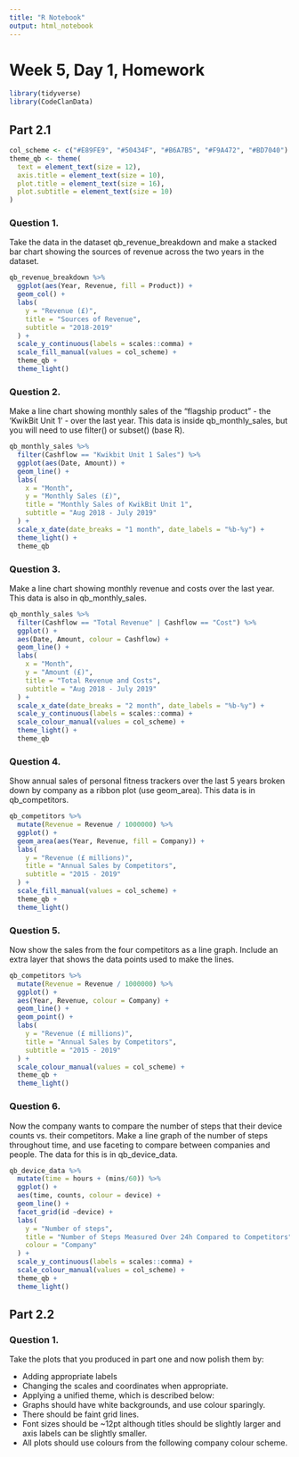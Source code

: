 ```yaml
---
title: "R Notebook"
output: html_notebook
---
```

# Week 5, Day 1, Homework
```r
library(tidyverse)
library(CodeClanData)
```

## Part 2.1
```r
col_scheme <- c("#E89FE9", "#50434F", "#B6A7B5", "#F9A472", "#BD7040")
theme_qb <- theme(
  text = element_text(size = 12),
  axis.title = element_text(size = 10),
  plot.title = element_text(size = 16),
  plot.subtitle = element_text(size = 10)
)
```

### Question 1.
Take the data in the dataset qb_revenue_breakdown and make a stacked bar chart showing the sources of revenue across the two years in the dataset.
```r
qb_revenue_breakdown %>% 
  ggplot(aes(Year, Revenue, fill = Product)) +
  geom_col() +
  labs(
    y = "Revenue (£)",
    title = "Sources of Revenue",
    subtitle = "2018-2019"
  ) +
  scale_y_continuous(labels = scales::comma) +
  scale_fill_manual(values = col_scheme) +
  theme_qb +
  theme_light()
```

### Question 2.
Make a line chart showing monthly sales of the “flagship product” - the ‘KwikBit Unit 1’ - over the last year. This data is inside qb_monthly_sales, but you will need to use filter() or subset() (base R).
```r
qb_monthly_sales %>% 
  filter(Cashflow == "Kwikbit Unit 1 Sales") %>% 
  ggplot(aes(Date, Amount)) +
  geom_line() +
  labs(
    x = "Month",
    y = "Monthly Sales (£)",
    title = "Monthly Sales of KwikBit Unit 1",
    subtitle = "Aug 2018 - July 2019"
  ) +
  scale_x_date(date_breaks = "1 month", date_labels = "%b-%y") +
  theme_light() +
  theme_qb
```

### Question 3.
Make a line chart showing monthly revenue and costs over the last year. This data is also in qb_monthly_sales.
```r
qb_monthly_sales %>% 
  filter(Cashflow == "Total Revenue" | Cashflow == "Cost") %>% 
  ggplot() +
  aes(Date, Amount, colour = Cashflow) +
  geom_line() +
  labs(
    x = "Month",
    y = "Amount (£)",
    title = "Total Revenue and Costs",
    subtitle = "Aug 2018 - July 2019"
  ) +
  scale_x_date(date_breaks = "2 month", date_labels = "%b-%y") +
  scale_y_continuous(labels = scales::comma) +
  scale_colour_manual(values = col_scheme) +
  theme_light() +
  theme_qb
```

### Question 4.
Show annual sales of personal fitness trackers over the last 5 years broken down by company as a ribbon plot (use geom_area). This data is in qb_competitors.
```r
qb_competitors %>% 
  mutate(Revenue = Revenue / 1000000) %>% 
  ggplot() +
  geom_area(aes(Year, Revenue, fill = Company)) +
  labs(
    y = "Revenue (£ millions)",
    title = "Annual Sales by Competitors",
    subtitle = "2015 - 2019"
  ) +
  scale_fill_manual(values = col_scheme) +
  theme_qb +
  theme_light()
```

### Question 5.
Now show the sales from the four competitors as a line graph. Include an extra layer that shows the data points used to make the lines.
```r
qb_competitors %>% 
  mutate(Revenue = Revenue / 1000000) %>% 
  ggplot() +
  aes(Year, Revenue, colour = Company) +
  geom_line() +
  geom_point() +
  labs(
    y = "Revenue (£ millions)",
    title = "Annual Sales by Competitors",
    subtitle = "2015 - 2019"
  ) +
  scale_colour_manual(values = col_scheme) +
  theme_qb +
  theme_light()
```

### Question 6.
Now the company wants to compare the number of steps that their device counts vs. their competitors. Make a line graph of the number of steps throughout time, and use faceting to compare between companies and people. The data for this is in qb_device_data.
```r
qb_device_data %>% 
  mutate(time = hours + (mins/60)) %>% 
  ggplot() +
  aes(time, counts, colour = device) +
  geom_line() + 
  facet_grid(id ~device) +
  labs(
    y = "Number of steps",
    title = "Number of Steps Measured Over 24h Compared to Competitors",
    colour = "Company"
  ) +
  scale_y_continuous(labels = scales::comma) +
  scale_colour_manual(values = col_scheme) +
  theme_qb +
  theme_light()
```

## Part 2.2 
### Question 1.
Take the plots that you produced in part one and now polish them by:

* Adding appropriate labels
* Changing the scales and coordinates when appropriate.
* Applying a unified theme, which is described below:
* Graphs should have white backgrounds, and use colour sparingly.
* There should be faint grid lines.
* Font sizes should be ~12pt although titles should be slightly larger and axis labels can be slightly smaller.
* All plots should use colours from the following company colour scheme.



